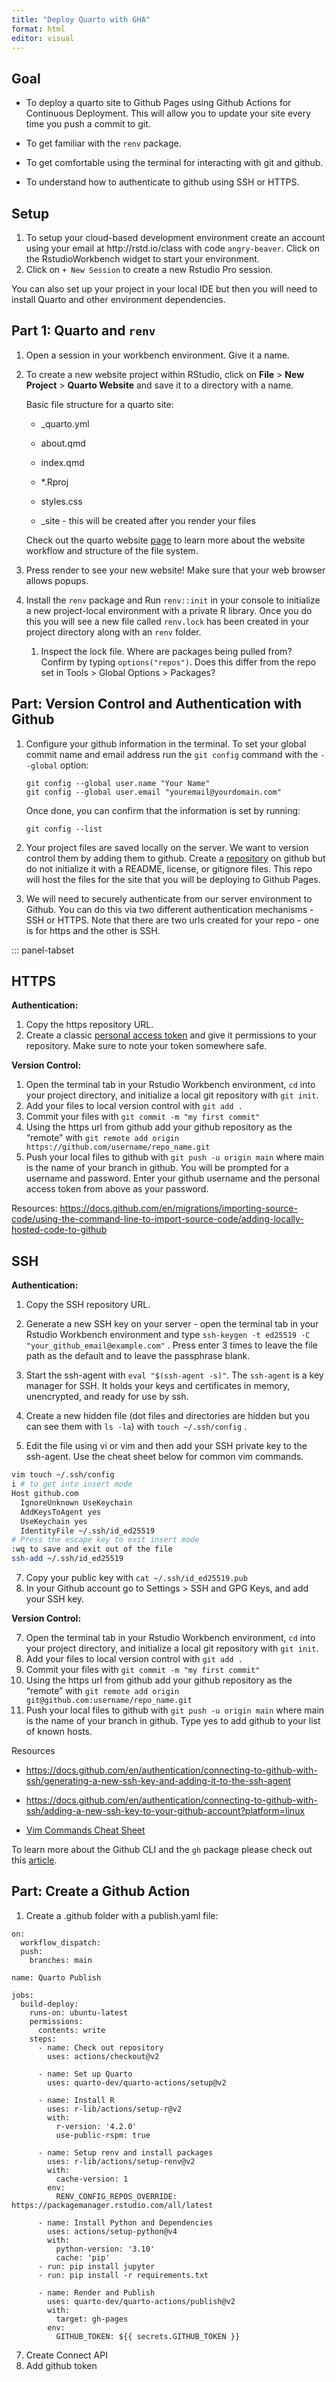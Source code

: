 ```yaml
---
title: "Deploy Quarto with GHA"
format: html
editor: visual
---
```


## Goal

-   To deploy a quarto site to Github Pages using Github Actions for Continuous Deployment. This will allow you to update your site every time you push a commit to git.

-   To get familiar with the `renv` package.

-   To get comfortable using the terminal for interacting with git and github.

-   To understand how to authenticate to github using SSH or HTTPS.

## Setup

1.  To setup your cloud-based development environment create an account using your email at http://rstd.io/class with code `angry-beaver`. Click on the RstudioWorkbench widget to start your environment.
2.  Click on `+ New Session` to create a new Rstudio Pro session.

::: callout-note
You can also set up your project in your local IDE but then you will need to install Quarto and other environment dependencies.
:::

## Part 1: Quarto and `renv`

1.  Open a session in your workbench environment. Give it a name.

2.  To create a new website project within RStudio, click on **File** \> **New Project** \> **Quarto Website** and save it to a directory with a name.

    ::: callout-tip
    Basic file structure for a quarto site:

    -   \_quarto.yml

    -   about.qmd

    -   index.qmd

    -   \*.Rproj

    -   styles.css

    -   \_site - this will be created after you render your files

    Check out the quarto website [page](https://quarto.org/docs/websites/#workflow) to learn more about the website workflow and structure of the file system.
    :::

3.  Press render to see your new website! Make sure that your web browser allows popups.

4.  Install the `renv` package and Run `renv::init` in your console to initialize a new project-local environment with a private R library. Once you do this you will see a new file called `renv.lock` has been created in your project directory along with an `renv` folder.

    1.  Inspect the lock file. Where are packages being pulled from? Confirm by typing `options("repos")`. Does this differ from the repo set in Tools \> Global Options \> Packages?

## Part: Version Control and Authentication with Github

1.  Configure your github information in the terminal. To set your global commit name and email address run the `git config` command with the `--global` option:

    ```         
    git config --global user.name "Your Name"
    git config --global user.email "youremail@yourdomain.com"
    ```

    Once done, you can confirm that the information is set by running:

    ```         
    git config --list
    ```

2.  Your project files are saved locally on the server. We want to version control them by adding them to github. Create a [repository](https://docs.github.com/en/migrations/importing-source-code/using-the-command-line-to-import-source-code/adding-locally-hosted-code-to-github#adding-a-local-repository-to-github-using-git) on github but do not initialize it with a README, license, or gitignore files. This repo will host the files for the site that you will be deploying to Github Pages.

3.  We will need to securely authenticate from our server environment to Github. You can do this via two different authentication mechanisms - SSH or HTTPS. Note that there are two urls created for your repo - one is for https and the other is SSH.

::: panel-tabset

## HTTPS

**Authentication:**

1.  Copy the https repository URL.
2.  Create a classic [personal access token](https://docs.github.com/en/authentication/keeping-your-account-and-data-secure/managing-your-personal-access-tokens#creating-a-personal-access-token-classic) and give it permissions to your repository. Make sure to note your token somewhere safe.

**Version Control:**

1.  Open the terminal tab in your Rstudio Workbench environment, `cd` into your project directory, and initialize a local git repository with `git init`.
2.  Add your files to local version control with `git add .`
3.  Commit your files with `git commit -m "my first commit"`
4.  Using the https url from github add your github repository as the "remote" with `git remote add origin https://github.com/username/repo_name.git`
5.  Push your local files to github with `git push -u origin main` where main is the name of your branch in github. You will be prompted for a username and password. Enter your github username and the personal access token from above as your password.

Resources: <https://docs.github.com/en/migrations/importing-source-code/using-the-command-line-to-import-source-code/adding-locally-hosted-code-to-github>

## SSH

**Authentication:**

1.  Copy the SSH repository URL.

2.  Generate a new SSH key on your server - open the terminal tab in your Rstudio Workbench environment and type `ssh-keygen -t ed25519 -C "your_github_email@example.com"` . Press enter 3 times to leave the file path as the default and to leave the passphrase blank.

3.  Start the ssh-agent with `eval "$(ssh-agent -s)"`. The `ssh-agent` is a key manager for SSH. It holds your keys and certificates in memory, unencrypted, and ready for use by ssh.

4.  Create a new hidden file (dot files and directories are hidden but you can see them with `ls -la`) with `touch ~/.ssh/config` .

5.  Edit the file using vi or vim and then add your SSH private key to the ssh-agent. Use the cheat sheet below for common vim commands.

``` bash
vim touch ~/.ssh/config
i # to get into insert mode
Host github.com
  IgnoreUnknown UseKeychain
  AddKeysToAgent yes
  UseKeychain yes
  IdentityFile ~/.ssh/id_ed25519
# Press the escape key to exit insert mode
:wq to save and exit out of the file
ssh-add ~/.ssh/id_ed25519
```

7.  Copy your public key with `cat ~/.ssh/id_ed25519.pub`
8.  In your Github account go to Settings \> SSH and GPG Keys, and add your SSH key.

**Version Control:**

7.  Open the terminal tab in your Rstudio Workbench environment, `cd` into your project directory, and initialize a local git repository with `git init`.
8.  Add your files to local version control with `git add .`
9.  Commit your files with `git commit -m "my first commit"`
10. Using the https url from github add your github repository as the "remote" with `git remote add origin git@github.com:username/repo_name.git`
11. Push your local files to github with `git push -u origin main` where main is the name of your branch in github. Type yes to add github to your list of known hosts.

Resources

-   <https://docs.github.com/en/authentication/connecting-to-github-with-ssh/generating-a-new-ssh-key-and-adding-it-to-the-ssh-agent>

-   <https://docs.github.com/en/authentication/connecting-to-github-with-ssh/adding-a-new-ssh-key-to-your-github-account?platform=linux>

-   [Vim Commands Cheat Sheet](https://vim.rtorr.com/)

::: {.callout-tip title="Github CLI"}
To learn more about the Github CLI and the `gh` package please check out this [article](https://solutions.posit.co/operations/git-cli/index.html).
:::

## Part: Create a Github Action

1.  Create a .github folder with a publish.yaml file:

```         
on:
  workflow_dispatch:
  push:
    branches: main

name: Quarto Publish

jobs:
  build-deploy:
    runs-on: ubuntu-latest
    permissions:
      contents: write
    steps:
      - name: Check out repository
        uses: actions/checkout@v2

      - name: Set up Quarto
        uses: quarto-dev/quarto-actions/setup@v2

      - name: Install R
        uses: r-lib/actions/setup-r@v2
        with:
          r-version: '4.2.0'
          use-public-rspm: true

      - name: Setup renv and install packages
        uses: r-lib/actions/setup-renv@v2
        with:
          cache-version: 1
        env:
          RENV_CONFIG_REPOS_OVERRIDE: https://packagemanager.rstudio.com/all/latest

      - name: Install Python and Dependencies
        uses: actions/setup-python@v4
        with:
          python-version: '3.10'
          cache: 'pip'
      - run: pip install jupyter
      - run: pip install -r requirements.txt

      - name: Render and Publish
        uses: quarto-dev/quarto-actions/publish@v2
        with:
          target: gh-pages
        env:
          GITHUB_TOKEN: ${{ secrets.GITHUB_TOKEN }}
```

7.  Create Connect API
8.  Add github token
